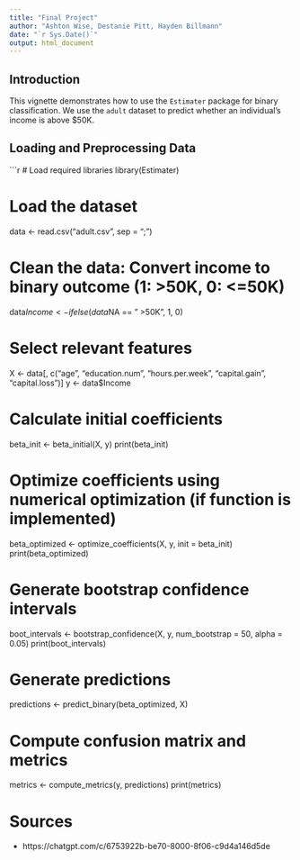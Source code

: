 ```yaml
---
title: "Final Project"
author: "Ashton Wise, Destanie Pitt, Hayden Billmann"
date: "`r Sys.Date()`"
output: html_document
---
```


## Introduction
This vignette demonstrates how to use the `Estimater` package for binary classification.
We use the `adult` dataset to predict whether an individual's income is above $50K.

## Loading and Preprocessing Data
```r
# Load required libraries
library(Estimater)

# Load the dataset
data <- read.csv("adult.csv", sep = ";")

# Clean the data: Convert income to binary outcome (1: >50K, 0: <=50K)
data$Income <- ifelse(data$NA == " >50K", 1, 0)

# Select relevant features
X <- data[, c("age", "education.num", "hours.per.week", "capital.gain", "capital.loss")]
y <- data$Income

# Calculate initial coefficients
beta_init <- beta_initial(X, y)
print(beta_init)

# Optimize coefficients using numerical optimization (if function is implemented)
beta_optimized <- optimize_coefficients(X, y, init = beta_init)
print(beta_optimized)

# Generate bootstrap confidence intervals
boot_intervals <- bootstrap_confidence(X, y, num_bootstrap = 50, alpha = 0.05)
print(boot_intervals)

# Generate predictions
predictions <- predict_binary(beta_optimized, X)

# Compute confusion matrix and metrics
metrics <- compute_metrics(y, predictions)
print(metrics)

# Sources
+ https://chatgpt.com/c/6753922b-be70-8000-8f06-c9d4a146d5de
